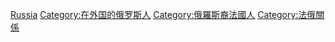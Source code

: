 [[Category:在法国的外国人|Russia]]
[[Category:在外国的俄罗斯人|Category:在外国的俄罗斯人]]
[[Category:俄羅斯裔法國人|Category:俄羅斯裔法國人]]
[[Category:法俄關係|Category:法俄關係]]
